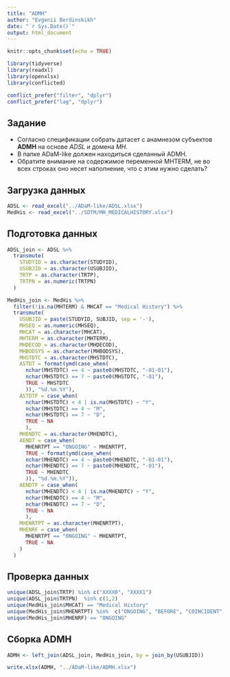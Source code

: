 ```yaml
---
title: "ADMH"
author: "Evgenii Berdinskikh"
date: "`r Sys.Date()`"
output: html_document
---
```


```r
knitr::opts_chunk$set(echo = TRUE)

library(tidyverse)
library(readxl)
library(openxlsx)
library(conflicted)

conflict_prefer("filter", "dplyr")
conflict_prefer("lag", "dplyr")
```

## Задание

- Согласно спецификации собрать датасет с анамнезом субъектов **ADMH** на основе *ADSL* и домена *MH*.
- В папке ADaM-like должен находиться сделанный ADMH.
- Обратите внимание на содержимое переменной MHTERM, не во всех строках оно несет наполнение, что с этим нужно сделать?

## Загрузка данных

```r

ADSL <- read_excel("../ADaM-like/ADSL.xlsx")
MedHis <- read_excel("../SDTM/MH_MEDICALHISTORY.xlsx")

```

## Подготовка данных

```r

ADSL_join <- ADSL %>% 
  transmute(
    STUDYID = as.character(STUDYID), 
    USUBJID = as.character(USUBJID),
    TRTP = as.character(TRTP),
    TRTPN = as.numeric(TRTPN) 
  )

MedHis_join <- MedHis %>%
  filter(!is.na(MHTERM) & MHCAT == "Medical History") %>% 
  transmute(
    USUBJID = paste(STUDYID, SUBJID, sep = '-'),
    MHSEQ = as.numeric(MHSEQ),
    MHCAT = as.character(MHCAT),
    MHTERM = as.character(MHTERM),
    MHDECOD = as.character(MHDECOD),
    MHBODSYS = as.character(MHBODSYS),
    MHSTDTC = as.character(MHSTDTC),
    ASTDT = format(ymd(case_when(
      nchar(MHSTDTC) == 4 ~ paste0(MHSTDTC, "-01-01"), 
      nchar(MHSTDTC) == 7 ~ paste0(MHSTDTC, "-01"),   
      TRUE ~ MHSTDTC
      )), "%d.%m.%Y"),
    ASTDTF = case_when(
      nchar(MHSTDTC) < 4 | is.na(MHSTDTC) ~ "Y", 
      nchar(MHSTDTC) == 4 ~ "M", 
      nchar(MHSTDTC) == 7 ~ "D",   
      TRUE ~ NA
      ),
    MHENDTC = as.character(MHENDTC), 
    AENDT = case_when(
      MHENRTPT == "ONGOING" ~ MHENRTPT,
      TRUE ~ format(ymd(case_when(
      nchar(MHENDTC) == 4 ~ paste0(MHENDTC, "-01-01"), 
      nchar(MHENDTC) == 7 ~ paste0(MHENDTC, "-01"),   
      TRUE ~ MHENDTC
      )), "%d.%m.%Y")),
    AENDTF = case_when(
      nchar(MHENDTC) < 4 | is.na(MHENDTC) ~ "Y", 
      nchar(MHENDTC) == 4 ~ "M", 
      nchar(MHENDTC) == 7 ~ "D",   
      TRUE ~ NA
      ),
    MHENRTPT = as.character(MHENRTPT), 
    MHENRF = case_when(
      MHENRTPT == "ONGOING" ~ MHENRTPT,
      TRUE ~ NA
    )
  ) 

```

## Проверка данных

```r

unique(ADSL_join$TRTP) %in% c("XXXX0", "XXXX1")
unique(ADSL_join$TRTPN)  %in% c(1,2)
unique(MedHis_join$MHCAT) == "Medical History"
unique(MedHis_join$MHENRTPT) %in%  c("ONGOING", "BEFORE", "COINCIDENT", "AFTER", "U")
unique(MedHis_join$MHENRF) == "ONGOING"

```

## Сборка ADMH

```r

ADMH <- left_join(ADSL_join, MedHis_join, by = join_by(USUBJID))

write.xlsx(ADMH, "../ADaM-like/ADMH.xlsx")

```


